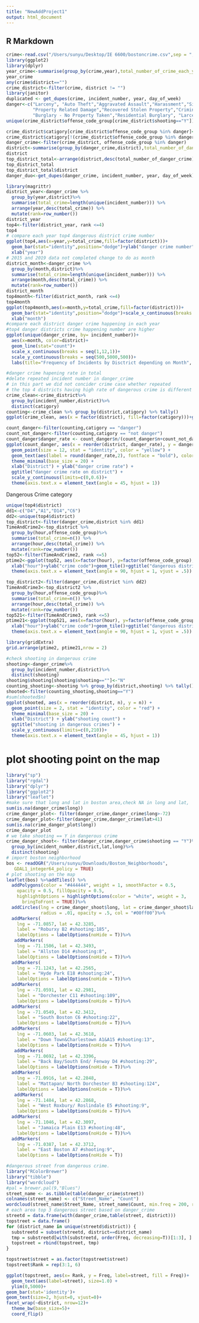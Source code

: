 ```yaml
---
title: "NewAddProject1"
output: html_document
---
```

## R Markdown


```r
crime<-read.csv("/Users/sunyu/Desktop/IE 6600/bostoncrime.csv",sep = ",",stringsAsFactors = FALSE)
library(ggplot2)
library(dplyr)
year_crime<-summarise(group_by(crime,year),total_number_of_crime_each_year=n())
year_crime
any(crime$district=="")
crime_district<-filter(crime, district != "")
library(janitor)
duplicated <- get_dupes(crime, incident_number, year, day_of_week)
danger<-c("Larceny", "Auto Theft","Aggravated Assault","Harassment","Simple Assault","Vandalism", "Robbery","Arson",
          "Property Related Damage","Recovered Stolen Property","Criminal Harassment","Other Burglary","HOME INVASION","Explosives",
          "Burglary - No Property Taken","Residential Burglary", "Larceny From Motor Vehicle")
unique(crime_district$offense_code_group[crime_district$shooting=="Y"])

crime_district$catigory[crime_district$offense_code_group %in% danger]<- "danger"
crime_district$catigory[!(crime_district$offense_code_group %in% danger)]<- "not danger"
danger_crime<-filter(crime_district, offense_code_group %in% danger)
district<-summarise(group_by(danger_crime,district),total_number_of_danger_crime=length(unique(incident_number)))
district
top_district_total<-arrange(district,desc(total_number_of_danger_crime))[1:4,]
top_district_total
top_district_total$district
danger_duo<-get_dupes(danger_crime, incident_number, year, day_of_week)

library(magrittr)
district_year<-danger_crime %>%
  group_by(year,district)%>%
  summarise(total_crime=length(unique(incident_number))) %>%
  arrange(year,desc(total_crime)) %>%
  mutate(rank=row_number())
district_year
top4<-filter(district_year, rank <=4)
top4
# compare each year top4 dangerous district crime number
ggplot(top4,aes(x=year,y=total_crime,fill=factor(district)))+
  geom_bar(stat="identity",position="dodge")+ylab("danger crime number")+
  xlab("year")
# 2015 and 2019 data not completed change to do as month
district_month<-danger_crime %>%
  group_by(month,district)%>%
  summarise(total_crime=length(unique(incident_number))) %>%
  arrange(month,desc(total_crime)) %>%
  mutate(rank=row_number())
district_month
top4month<-filter(district_month, rank <=4)
top4month
ggplot(top4month,aes(x=month,y=total_crime,fill=factor(district)))+
  geom_bar(stat="identity",position="dodge")+scale_x_continuous(breaks = seq(1,12,1))+ylab("danger crime number")+
  xlab("month")
#compare each district danger crime happening in each year
#top4 danger districts crime happening number are higher
ggplot(unique(danger_crime, by= incident_number))+
  aes(x=month, color=district)+
  geom_line(stat="count")+
  scale_x_continuous(breaks = seq(1,12,1))+
  scale_y_continuous(breaks = seq(500,5000,500))+
  labs(title="Frequency of Incidents by Disctrict depending on Month", x="Districts", y="Number of Incidents")

#danger crime hapening rate in total
#delate repeated incident number in danger_crime
# in this part we did not concider crime case whether repeated
# the top 4 districts having high rate of dangerous crime is different frome top 4 district haveing high dangerous crime number
crime_clean<-crime_district%>%
  group_by(incident_number,district)%>%
  distinct(catigory)
counting<-crime_clean %>% group_by(district,catigory) %>% tally()
ggplot(crime_clean, aes(x = factor(district), fill=factor(catigory)))+geom_bar()+ylab("crime count")+xlab("district")+ggtitle("bar filled by crime whether is dangerous")

count_danger<-filter(counting,catigory == "danger")
count_not_danger<-filter(counting,catigory == "not danger")
count_danger$danger_rate <- count_danger$n/(count_danger$n+count_not_danger$n)
ggplot(count_danger, aes(x = reorder(district, danger_rate), y = danger_rate)) + 
  geom_point(size = 12, stat = "identity", color = "yellow") + 
  geom_text(aes(label = round(danger_rate,2), fontface = "bold"), color = "black", size = 2) + 
  theme_minimal(base_size = 20) + 
  xlab("District") + ylab("danger crime rate") + 
  ggtitle("danger crime rate on district") +
  scale_y_continuous(limits=c(0,0.6))+
  theme(axis.text.x = element_text(angle = 45, hjust = 1))


```
Dangerous Crime category
```r
unique(top4$district)
dd1<-c("D4","A1","D14","C6")
dd2<-unique(top4$district)
top_district<-filter(danger_crime,district %in% dd1)
TimeAndCrime2<-top_district %>%
  group_by(hour,offense_code_group)%>%
  summarise(total_crime=n()) %>%
  arrange(hour,desc(total_crime)) %>%
  mutate(rank=row_number())
top52<-filter(TimeAndCrime2, rank <=5)
ptime2<-ggplot(top52, aes(x=factor(hour), y=factor(offense_code_group), fill=total_crime)) + 
  xlab("hour")+ylab("crime code")+geom_tile()+ggtitle("dangerous district hour crime (according to rate)")+
  theme(axis.text.x = element_text(angle = 90, hjust = 1, vjust = .5))

top_district2<-filter(danger_crime,district %in% dd2)
TimeAndCrime3<-top_district2 %>%
  group_by(hour,offense_code_group)%>%
  summarise(total_crime=n()) %>%
  arrange(hour,desc(total_crime)) %>%
  mutate(rank=row_number())
top521<-filter(TimeAndCrime3, rank <=5)
ptime21<-ggplot(top521, aes(x=factor(hour), y=factor(offense_code_group), fill=total_crime)) + 
  xlab("hour")+ylab("crime code")+geom_tile()+ggtitle("dangerous district hour crime (according to number)")+
  theme(axis.text.x = element_text(angle = 90, hjust = 1, vjust = .5))

library(gridExtra)
grid.arrange(ptime2, ptime21,nrow = 2)

#check shooting in dangerous crime
shooting<-danger_crime%>%
  group_by(incident_number,district)%>%
  distinct(shooting)
shooting$shooting[shooting$shooting==""]<-"N"
counting_shooting<-shooting %>% group_by(district,shooting) %>% tally()
shooted<-filter(counting_shooting,shooting=="Y")
#sum(shooted$n)
ggplot(shooted, aes(x = reorder(district, n), y = n)) + 
  geom_point(size = 2, stat = "identity", color = "red") + 
  theme_minimal(base_size = 20) + 
  xlab("District") + ylab("shooting count") + 
  ggtitle("shooting in dangerous crimes") +
  scale_y_continuous(limits=c(0,210))+
  theme(axis.text.x = element_text(angle = 45, hjust = 1))
```


# plot shooting point on the map 
```r
library("sp")
library("rgdal")
library("dplyr")
library("ggplot2")
library("leaflet")
#make sure that long and lat in boston area,check NA in long and lat,
sum(is.na(danger_crime$long))
crime_danger_plot<- filter(danger_crime,danger_crime$long>-72)
crime_danger_plot<-filter(danger_crime,danger_crime$lat>41)
sum(is.na(crime_danger_plot$long))
crime_danger_plot
# we take shooting == Y in dangerous crime
crime_danger_shoot<- filter(danger_crime,danger_crime$shooting == "Y")%>%
  group_by(incident_number,district,lat,long)%>%
  distinct(shooting)
# import boston neighborhood 
bos <- readOGR("/Users/sunyu/Downloads/Boston_Neighborhoods",
   GDAL1_integer64_policy = TRUE) 
# plot shooting on the map
leaflet(bos) %>%addTiles() %>%
  addPolygons(color = "#444444", weight = 1, smoothFactor = 0.5,
    opacity = 0.5, fillOpacity = 0.5,
    highlightOptions = highlightOptions(color = "white", weight = 3,
      bringToFront = TRUE))%>%
  addCircles(lng = crime_danger_shoot$long, lat = crime_danger_shoot$lat,
             radius = .01, opacity = .5, col = "#00ff00")%>%
  addMarkers(
    lng = -71.0857, lat = 42.3285,
    label = "Roburxy B2 #shooting:185",
    labelOptions = labelOptions(noHide = T))%>%
   addMarkers(
    lng = -71.1506, lat = 42.3493,
    label = "Allston D14 #shooting:8",
    labelOptions = labelOptions(noHide = T))%>%
  addMarkers(
    lng = -71.1243, lat = 42.2565,
    label = "Hyde Park E18 #shooting:24",
    labelOptions = labelOptions(noHide = T))%>%
  addMarkers(
    lng = -71.0591, lat = 42.2981,
    label = "Dorchester C11 #shooting:109",
    labelOptions = labelOptions(noHide = T))%>%
  addMarkers(
    lng = -71.0549, lat = 42.3412,
    label = "South Boston C6 #shooting:22",
    labelOptions = labelOptions(noHide = T))%>%
  addMarkers(
    lng = -71.0603, lat = 42.3618,
    label = "Down Town&Charlestown A1&A15 #shooting:13",
    labelOptions = labelOptions(noHide = T))%>%
   addMarkers(
    lng = -71.0692, lat = 42.3396,
    label = "Back Bay/South End/ Fenway D4 #shooting:29",
    labelOptions = labelOptions(noHide = T))%>%
  addMarkers(
    lng = -71.0916, lat = 42.2848,
    label = "Mattapan/ North Dorchester B3 #shooting:124",
    labelOptions = labelOptions(noHide = T))%>%
   addMarkers(
    lng = -71.1484, lat = 42.2868,
    label = "West Roxbury/ Roslindale E5 #shooting:9",
    labelOptions = labelOptions(noHide = T))%>%
  addMarkers(
    lng = -71.1046, lat = 42.3097,
    label = "Jamaica Plain E13 #shooting:48",
    labelOptions = labelOptions(noHide = T))%>%
  addMarkers(
    lng = -71.0387, lat = 42.3712,
    label = "East Boston A7 #shooting:9",
    labelOptions = labelOptions(noHide = T))

#dangerous street from dangerous crime.
library("RColorBrewer") 
library("tibble")
library("wordcloud")
#pal = brewer.pal(9,"Blues")
street_name <- as.tibble(table(danger_crime$street))
colnames(street_name) <- c("Street_Name", "Count")
wordcloud(street_name$Street_Name, street_name$Count, min.freq = 200, random.order = F, random.color = F, colors =c("black", "cornflowerblue", "darkred"), scale = c(2,.3))
# each area top 3 dangerous street based on danger_crime
streetd = data.frame(with(danger_crime,table(street, district)))
topstreet = data.frame()
for (district_name in unique(streetd$district)) {
  substreetd = subset(streetd, district==district_name)
  tmp = substreetd[with(substreetd, order(Freq, decreasing=T))[1:3], ]
  topstreet = rbind(topstreet, tmp)
}

topstreet$street = as.factor(topstreet$street)
topstreet$Rank = rep(3:1, 6)

ggplot(topstreet, aes(x= Rank, y = Freq, label=street, fill = Freq))+
  geom_text(aes(label=street), size=1.0) +
  ylim(0,5000)+
geom_bar(stat='identity')+
geom_text(size=2, hjust=0, vjust=0)+
facet_wrap(~district, nrow=12)+
  theme_bw(base_size=5)+
  coord_flip()
```

